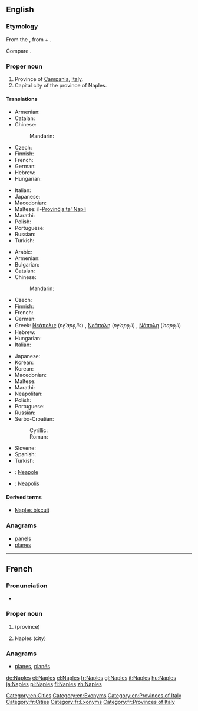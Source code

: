 ==English==
{{wikipedia}}

===Etymology===
From the {{etyl|grc}} {{term|Νεάπολις|tr=Neapolis|lang=grc}}, from {{term|νέος|νέα|new|tr=nea|lang=grc}} + {{term|πόλις||city|tr=polis|lang=grc}}.

Compare {{term|Newton|lang=en}}.

===Proper noun===
{{en-proper noun}}

# Province of [[Campania]], [[Italy]].
# Capital city of the province of Naples.

====Translations====
{{trans-top|province}}
* Armenian: {{t-|hy|Նեապոլ|tr=Neapol}}
* Catalan: {{t-|ca|Nàpols|m}}
* Chinese:
*: Mandarin: {{t|cmn|那不勒斯}}
* Czech: {{t-|cs|Neapol|f}}
* Finnish: {{t+|fi|Napoli}}
* French: {{t+|fr|Naples}}
* German: {{t+|de|Neapel|n}}
* Hebrew: {{t|he|נאפולי|tr=Nāpoli|f}}
* Hungarian: {{t+|hu|Nápoly}}
{{trans-mid}}
* Italian: {{t+|it|Napoli}}
* Japanese: {{t|ja|ナポリ県|tr=Napoli-ken}}
* Macedonian: {{t|mk|Неапол|m|tr=Néapol}}
* Maltese: il-[[Provinċja ta' Napli]]
* Marathi: {{t|mr|नेपल्स|tr=nepalsa|sc=Deva}}
* Polish: {{t+|pl|Neapol|m}}
* Portuguese: {{t-|pt|Nápoles}}
* Russian: {{t-|ru|Неаполь|m}}
* Turkish: {{t-|tr|Napoli}}
{{trans-bottom}}

{{trans-top|city}}
* Arabic: {{t|ar|نابولي|m|tr=naabuuli}}
* Armenian: {{t-|hy|Նեապոլ|tr=Neapol}}
* Bulgarian: {{t|bg|Неапол|m|tr=Neapol}}
* Catalan: {{t-|ca|Nàpols|m}}
* Chinese:
*: Mandarin: {{t|cmn|那不勒斯|tr=Nàbùlèsī|sc=Hani}}
* Czech: {{t-|cs|Neapol|f}}
* Finnish: {{t+|fi|Napoli}}
* French: {{t+|fr|Naples}}
* German: {{t+|de|Neapel|n}}
* Greek: [[Νεάπολις]] (''ne̞ˈapo̞ˌlis'') {{f}} {{qualifier|obsolete}}, [[Νεάπολη]] (''ne̞ˈapo̞ˌli'') {{f}} {{qualifier|rare}}, [[Νάπολη]] (''ˈnapo̞ˌli'') {{f}}
* Hebrew: {{t|he|נאפולי|tr=Nāpoli|f}}
* Hungarian: {{t+|hu|Nápoly}}
* Italian: {{t+|it|Napoli|f}}
{{trans-mid}}
* Japanese: {{t|ja|ナポリ|tr=Napoli}}
* Korean: {{t|ko|나폴리|tr=na pol li|sc=Kore}}
* Korean: {{t|ko|나폴리|tr=na pol li|sc=Kore}}
* Macedonian: {{t|mk|Неапол|m|tr=Néapol}}
* Maltese: {{t|mt|Napli}}
* Marathi: {{t|mr|नेपल्स|n|tr=nepalsa|sc=Deva}}
* Neapolitan: {{t|nap|Nàpule}}
* Polish: {{t+|pl|Neapol|m}}
* Portuguese: {{t-|pt|Nápoles}}
* Russian: {{t-|ru|Неаполь|m|tr=Neápol'}}
* Serbo-Croatian:
*: Cyrillic: {{t|sh|Напуљ|m}}
*: Roman: {{t|sh|Napulj|m}}
* Slovene: {{t+|sl|Neapelj|m}}
* Spanish: {{t+|es|Nápoles}}
* Turkish: {{t-|tr|Napoli}}
{{trans-bottom}}

{{checktrans-top}}
* {{ttbc|ia}}: [[Neapole]]
{{trans-mid}}
* {{ttbc|la}}: [[Neapolis]]
{{trans-bottom}}

====Derived terms====
* [[Naples biscuit]]

===Anagrams===
* [[panels#English|panels]]
* [[planes#English|planes]]

[[Category:en:Cities]]
[[Category:en:Exonyms]]
[[Category:en:Provinces of Italy]]

----

==French==

===Pronunciation===
* {{audio|Fr-Paris--Naples.ogg|Audio (Paris)}}

===Proper noun===
{{fr-proper noun}}

# {{l|en|Naples}} (province)
# Naples (city)

===Anagrams===
* [[planes#French|planes]], [[planés#French|planés]]

[[Category:fr:Cities]]
[[Category:fr:Exonyms]]
[[Category:fr:Provinces of Italy]]

[[de:Naples]]
[[et:Naples]]
[[el:Naples]]
[[fr:Naples]]
[[gl:Naples]]
[[it:Naples]]
[[hu:Naples]]
[[ja:Naples]]
[[pl:Naples]]
[[fi:Naples]]
[[zh:Naples]]